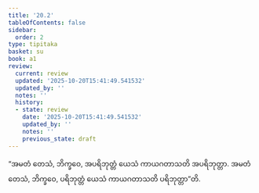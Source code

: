 ```yaml
---
title: '20.2'
tableOfContents: false
sidebar:
  order: 2
type: tipitaka
basket: su
book: a1
review:
  current: review
  updated: '2025-10-20T15:41:49.541532'
  updated_by: ''
  notes: ''
  history:
  - state: review
    date: '2025-10-20T15:41:49.541532'
    updated_by: ''
    notes: ''
    previous_state: draft
---
```



<DynamicBreadcrumb />


<ReviewStatus review={frontmatter.review} showDetails={true} />

<HypothesisAnnotation frontmatter={frontmatter} />

<Division number="601" book="a1" e="ch" v="15" p="47">

<Paragraph number="470" book="a1">
“အမတံ တေသံ, ဘိက္ခဝေ, အပရိဘုတ္တံ ယေသံ ကာယဂတာသတိ အပရိဘုတ္တာ. အမတံ တေသံ, ဘိက္ခဝေ, ပရိဘုတ္တံ ယေသံ ကာယဂတာသတိ ပရိဘုတ္တာ”တိ.
</Paragraph>
</Division>